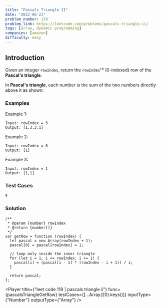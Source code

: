 ```yaml
---
title: "Pascals Triangle II"
date: "2022-06-21"
problem_number: 119
problem_link: https://leetcode.com/problems/pascals-triangle-ii/
tags: [array, dynamic programming]
companies: [amazon]
difficulty: easy
---
```



<h2>Introduction</h2>

Given an integer <code>rowIndex</code>, return the <code>rowIndex<sup>th</sup></code> (0-indexed) row of the <strong>Pascal's triangle</strong>.

In <strong>Pascal's triangle</strong>, each number is the sum of the two numbers directly above it as shown:

<h3>Examples</h3>

Example 1:

```
Input: rowIndex = 3
Output: [1,3,3,1]
```

Example 2:

```
Input: rowIndex = 0
Output: [1]
```

Example 3:

```
Input: rowIndex = 1
Output: [1,1]
```

<h3>Test Cases</h3>

```
5
```

<h3>Solution</h3>

```
/**
 * @param {number} rowIndex
 * @return {number[]}
 */
var getRow = function (rowIndex) {
  let pascal = new Array(rowIndex + 1);
  pascal[0] = pascal[rowIndex] = 1;

  // loop only inside the inner triangle
  for (let i = 1; i <= rowIndex; i += 1) {
    pascal[i] = (pascal[i - 1] * (rowIndex - i + 1)) / i;
  }

  return pascal;
};
```

<Player
  title={"leet code 119 | pascals triangle ii"}
  func={pascalsTriangleGetRow}
  testCases={[...Array(20).keys()]}
  inputType={"Number"}
  outputType={"Array"}
/>
